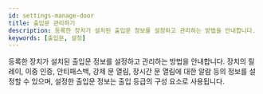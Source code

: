 ```yaml
---
id: settings-manage-door
title: 출입문 관리하기
description: 등록한 장치가 설치된 출입문 정보를 설정하고 관리하는 방법을 안내합니다.
keywords: [출입문, 설정]
---
```


등록한 장치가 설치된 출입문 정보를 설정하고 관리하는 방법을 안내합니다. 장치의 릴레이, 이중 인증, 안티패스백, 강제 문 열림, 장시간 문 열림에 대한 알람 등의 정보를 설정할 수 있으며, 설정한 출입문 정보는 출입 등급의 구성 요소로 사용됩니다.

<DocCardList />